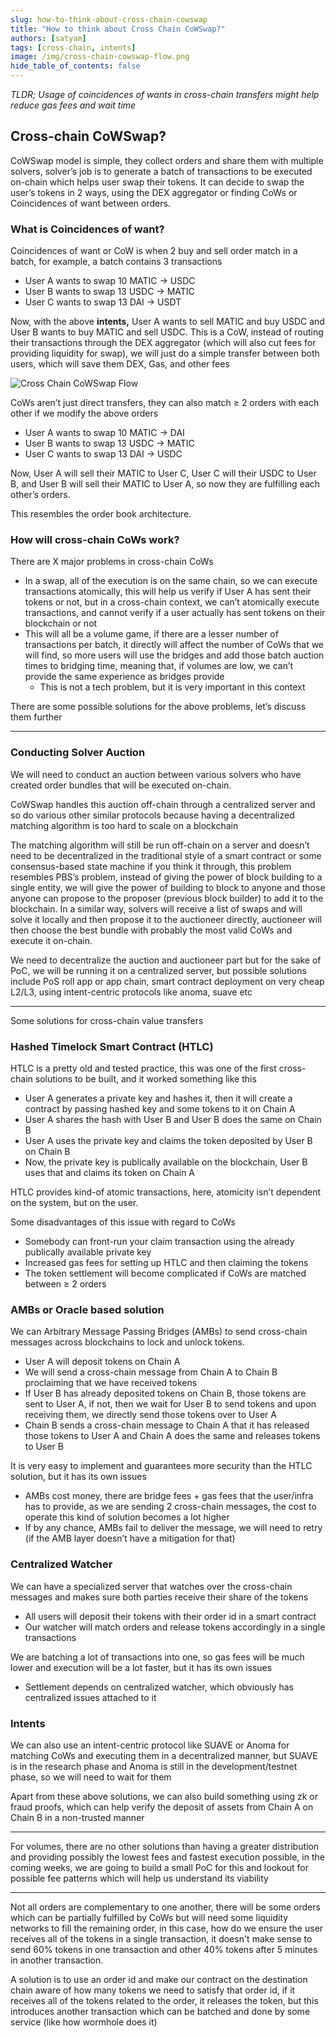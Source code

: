 ```yaml
---
slug: how-to-think-about-cross-chain-cowswap
title: "How to think about Cross Chain CoWSwap?"
authors: [satyam]
tags: [cross-chain, intents]
image: /img/cross-chain-cowswap-flow.png
hide_table_of_contents: false
---
```


*TLDR; Usage of coincidences of wants in cross-chain transfers might help reduce gas fees and wait time*

<!--truncate-->

## Cross-chain CoWSwap?

CoWSwap model is simple, they collect orders and share them with multiple solvers, solver’s job is to generate a batch of transactions to be executed on-chain which helps user swap their tokens. It can decide to swap the user’s tokens in 2 ways, using the DEX aggregator or finding CoWs or Coincidences of want between orders.

### What is Coincidences of want?

Coincidences of want or CoW is when 2 buy and sell order match in a batch, for example, a batch contains 3 transactions

- User A wants to swap 10 MATIC → USDC
- User B wants to swap 13 USDC → MATIC
- User C wants to swap 13 DAI → USDT

Now, with the above ********intents,******** User A wants to sell MATIC and buy USDC and User B wants to buy MATIC and sell USDC. This is a CoW, instead of routing their transactions through the DEX aggregator (which will also cut fees for providing liquidity for swap), we will just do a simple transfer between both users, which will save them DEX, Gas, and other fees

![Cross Chain CoWSwap Flow](/img/cross-chain-cowswap-flow.png)


CoWs aren’t just direct transfers, they can also match ≥ 2 orders with each other if we modify the above orders

- User A wants to swap 10 MATIC → DAI
- User B wants to swap 13 USDC → MATIC
- User C wants to swap 13 DAI → USDC

Now, User A will sell their MATIC to User C, User C will their USDC to User B, and User B will sell their MATIC to User A, so now they are fulfilling each other’s orders.

This resembles the order book architecture.

### How will cross-chain CoWs work?

There are X major problems in cross-chain CoWs

- In a swap, all of the execution is on the same chain, so we can execute transactions atomically, this will help us verify if User A has sent their tokens or not, but in a cross-chain context, we can’t atomically execute transactions, and cannot verify if a user actually has sent tokens on their blockchain or not
- This will all be a volume game, if there are a lesser number of transactions per batch, it directly will affect the number of CoWs that we will find, so more users will use the bridges and add those batch auction times to bridging time, meaning that, if volumes are low, we can’t provide the same experience as bridges provide
    - This is not a tech problem, but it is very important in this context

There are some possible solutions for the above problems, let’s discuss them further

---

### Conducting Solver Auction

We will need to conduct an auction between various solvers who have created order bundles that will be executed on-chain.

CoWSwap handles this auction off-chain through a centralized server and so do various other similar protocols because having a decentralized matching algorithm is too hard to scale on a blockchain

The matching algorithm will still be run off-chain on a server and doesn’t need to be decentralized in the traditional style of a smart contract or some consensus-based state machine if you think it through, this problem resembles PBS’s problem, instead of giving the power of block building to a single entity, we will give the power of building to block to anyone and those anyone can propose to the proposer (previous block builder) to add it to the blockchain. In a similar way, solvers will receive a list of swaps and will solve it locally and then propose it to the auctioneer directly, auctioneer will then choose the best bundle with probably the most valid CoWs and execute it on-chain.

We need to decentralize the auction and auctioneer part but for the sake of PoC, we will be running it on a centralized server, but possible solutions include PoS roll app or app chain, smart contract deployment on very cheap L2/L3, using intent-centric protocols like anoma, suave etc

---

Some solutions for cross-chain value transfers

### Hashed Timelock Smart Contract (HTLC)

HTLC is a pretty old and tested practice, this was one of the first cross-chain solutions to be built, and it worked something like this

- User A generates a private key and hashes it, then it will create a contract by passing hashed key and some tokens to it on Chain A
- User A shares the hash with User B and User B does the same on Chain B
- User A uses the private key and claims the token deposited by User B on Chain B
- Now, the private key is publically available on the blockchain, User B uses that and claims its token on Chain A

HTLC provides kind-of atomic transactions, here, atomicity isn’t dependent on the system, but on the user.

Some disadvantages of this issue with regard to CoWs

- Somebody can front-run your claim transaction using the already publically available private key
- Increased gas fees for setting up HTLC and then claiming the tokens
- The token settlement will become complicated if CoWs are matched between ≥ 2 orders

### AMBs or Oracle based solution

We can Arbitrary Message Passing Bridges (AMBs) to send cross-chain messages across blockchains to lock and unlock tokens.

- User A will deposit tokens on Chain A
- We will send a cross-chain message from Chain A to Chain B proclaiming that we have received tokens
- If User B has already deposited tokens on Chain B, those tokens are sent to User A, if not, then we wait for User B to send tokens and upon receiving them, we directly send those tokens over to User A
- Chain B sends a cross-chain message to Chain A that it has released those tokens to User A and Chain A does the same and releases tokens to User B

It is very easy to implement and guarantees more security than the HTLC solution, but it has its own issues

- AMBs cost money, there are bridge fees + gas fees that the user/infra has to provide, as we are sending 2 cross-chain messages, the cost to operate this kind of solution becomes a lot higher
- If by any chance, AMBs fail to deliver the message, we will need to retry (if the AMB layer doesn’t have a mitigation for that)

### Centralized Watcher

We can have a specialized server that watches over the cross-chain messages and makes sure both parties receive their share of the tokens

- All users will deposit their tokens with their order id in a smart contract
- Our watcher will match orders and release tokens accordingly in a single transactions

We are batching a lot of transactions into one, so gas fees will be much lower and execution will be a lot faster, but it has its own issues

- Settlement depends on centralized watcher, which obviously has centralized issues attached to it

### Intents

We can also use an intent-centric protocol like SUAVE or Anoma for matching CoWs and executing them in a decentralized manner, but SUAVE is in the research phase and Anoma is still in the development/testnet phase, so we will need to wait for them 

Apart from these above solutions, we can also build something using zk or fraud proofs, which can help verify the deposit of assets from Chain A on Chain B in a non-trusted manner

---
For volumes, there are no other solutions than having a greater distribution and providing possibly the lowest fees and fastest execution possible, in the coming weeks, we are going to build a small PoC for this and lookout for possible fee patterns which will help us understand its viability

---
Not all orders are complementary to one another, there will be some orders which can be partially fulfilled by CoWs but will need some liquidity networks to fill the remaining order, in this case, how do we ensure the user receives all of the tokens in a single transaction, it doesn't make sense to send 60% tokens in one transaction and other 40% tokens after 5 minutes in another transaction.

A solution is to use an order id and make our contract on the destination chain aware of how many tokens we need to satisfy that order id, if it receives all of the tokens related to the order, it releases the token, but this introduces another transaction which can be batched and done by some service (like how wormhole does it)
